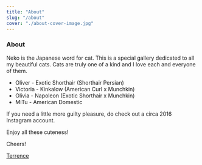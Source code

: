 ```yaml
---
title: "About"
slug: "/about"
cover: "./about-cover-image.jpg"
---
```


### About
Neko is the Japanese word for cat. This is a special gallery dedicated to all my beautiful cats.
Cats are truly one of a kind and I love each and everyone of them.

* Oliver - Exotic Shorthair (Shorthair Persian)
* Victoria - Kinkalow (American Curl x Munchkin)
* Olivia - Napoleon (Exotic Shorthair x Munchkin)
* MiTu - American Domestic

If you need a little more guilty pleasure, do check out a circa 2016 Instagram account. 

Enjoy all these cuteness!

Cheers!

[Terrence](https://github.com/tkhc)
